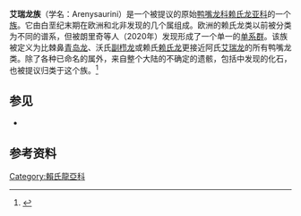 {{Automatic taxobox
| fossil_range = [[马斯垂克阶|马斯垂克阶]]
| image = Arenysaurus.png
| image_caption = [[艾瑞龙|艾瑞龙]]的颅骨化石
| taxon = Arenysaurini
| authority = Longrick et al., 2020
| type_species = {{extinct}}'''[[艾瑞龙|阿氏艾瑞龙]]<br>''Arenysaurus ardevoli'''''
| type_species_authority = Pereda-Suberbiola ''et al.'', [[2009年|2009]]
| subdivision_ranks = [[属|属]]
| subdivision =
*?[[弱肩龙属|弱肩龙属]]''Adynomosaurus''
*[[异客龙属|异客龙属]] ''Ajnabia''
*[[艾瑞龙属|艾瑞龙属]] ''Arenysaurus''
*[[布拉西龙属|布拉西龙属]] ''Blasisaurus''
*?{{link-en|鸭龙属|Canardia}} ''Canardia''
*?[[似凹齿龙属|似凹齿龙属]] ''Pararhabdodon''
}}
'''艾瑞龙族'''（学名：Arenysaurini）是一个被提议的原始[[鸭嘴龙科|鸭嘴龙科]][[赖氏龙亚科|赖氏龙亚科]]的一个[[族_(生物)|族]]。它由白垩纪末期在欧洲和北非发现的几个属组成。欧洲的赖氏龙类以前被分类为不同的谱系，但被朗里奇等人（2020年）发现形成了一个单一的[[单系群|单系群]]。该族被定义为比棘鼻[[青岛龙|青岛龙]]、沃氏[[副栉龙|副栉龙]]或赖氏[[赖氏龙|赖氏龙]]更接近阿氏[[艾瑞龙|艾瑞龙]]的所有鸭嘴龙类。除了各种已命名的属外，来自整个大陆的不确定的遗骸，包括{{link-en|巴斯图斯·坡布尔骨层|Basturs Poble bonebed}}中发现的化石，也被提议归类于这个族。<ref name="longrich2020">{{cite journal | url=https://www.sciencedirect.com/science/article/abs/pii/S0195667120303657 | title=The first duckbill dinosaur (Hadrosauridae: Lambeosaurinae) from Africa and the role of oceanic dispersal in dinosaur biogeography | last1=Longrich | first1=Nicholas R. | last2=Suberbiola | first2=Xabier Pereda | last3=Pyron | first3=R. Alexander | last4=Jalil | first4=Nour-Eddine | journal=Cretaceous Research | year=2020 | doi=10.1016/j.cretres.2020.104678 | access-date=2020-11-07 | archive-date=2021-04-04 | archive-url=https://web.archive.org/web/20210404095517/https://www.sciencedirect.com/science/article/abs/pii/S0195667120303657 | dead-url=no }}</ref>

== 参见 ==
* {{link-en|鸭嘴龙类研究历史|Timeline of hadrosaur research}}

== 参考资料 ==
{{Reflist}}

{{鳥腳亞目|H.}}
{{Taxonbar|from=Q16707704}}
[[Category:賴氏龍亞科|Category:賴氏龍亞科]]